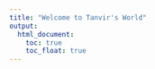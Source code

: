```yaml
---
title: "Welcome to Tanvir's World"
output: 
  html_document:
    toc: true
    toc_float: true
---
```




